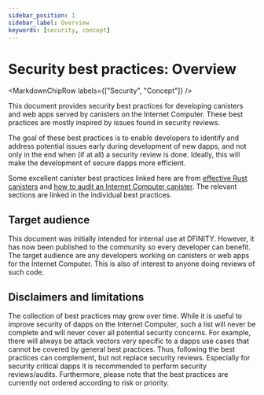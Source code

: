 ```yaml
---
sidebar_position: 1
sidebar_label: Overview
keywords: [security, concept]
---
```



# Security best practices: Overview

<MarkdownChipRow labels={["Security", "Concept"]} />

This document provides security best practices for developing canisters and web apps served by canisters on the Internet Computer. These best practices are mostly inspired by issues found in security reviews.

The goal of these best practices is to enable developers to identify and address potential issues early during development of new dapps, and not only in the end when (if at all) a security review is done. Ideally, this will make the development of secure dapps more efficient.

Some excellent canister best practices linked here are from [effective Rust canisters](https://mmapped.blog/posts/01-effective-rust-canisters.html) and [how to audit an Internet Computer canister](https://www.joachim-breitner.de/blog/788-How_to_audit_an_Internet_Computer_canister). The relevant sections are linked in the individual best practices.

## Target audience

This document was initially intended for internal use at DFINITY. However, it has now been published to the community so every developer can benefit. The target audience are any developers working on canisters or web apps for the Internet Computer. This is also of interest to anyone doing reviews of such code.

## Disclaimers and limitations

The collection of best practices may grow over time. While it is useful to improve security of dapps on the Internet Computer, such a list will never be complete and will never cover all potential security concerns. For example, there will always be attack vectors very specific to a dapps use cases that cannot be covered by general best practices. Thus, following the best practices can complement, but not replace security reviews. Especially for security critical dapps it is recommended to perform security reviews/audits. Furthermore, please note that the best practices are currently not ordered according to risk or priority.
